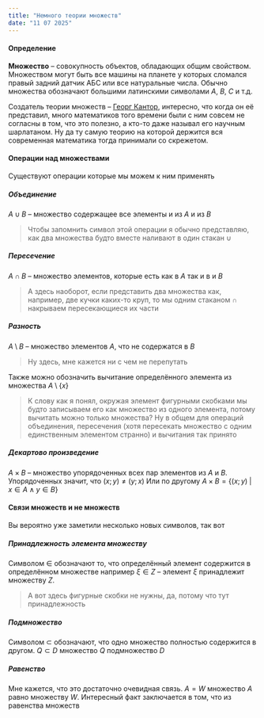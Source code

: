 ```yaml
---
title: "Немного теории множеств"
date: "11 07 2025"
---
```


#### Определение

**Множество** -- совокупность объектов, обладающих общим свойством. Множеством могут быть все машины на планете у которых сломался правый задний датчик АБС или все натуральные числа. Обычно множества обозначают большими латинскими символами $A$, $B$, $C$ и т.д.

Создатель теории множеств -- [Георг Кантор](https://ru.wikipedia.org/wiki/%D0%9A%D0%B0%D0%BD%D1%82%D0%BE%D1%80,_%D0%93%D0%B5%D0%BE%D1%80%D0%B3), интересно, что когда он её представил, много математиков того времени были с ним совсем не согласны в том, что это полезно, а кто-то даже называл его научным шарлатаном. Ну да ту самую теорию на которой держится вся современная математика тогда принимали со скрежетом.


#### Операции над множествами

Существуют операции которые мы можем к ним применять

##### Объединение 
$A \cup B$ -- множество содержащее все элементы и из $A$ и из $B$

> Чтобы запомнить символ этой операции я обычно представляю, как два множества будто вместе наливают в один стакан $\cup$

##### Пересечение
$A \cap B$ -- множество элементов, которые есть как в $A$ так и в и $B$

> А здесь наоборот, если представить два множества как, например, две кучки каких-то круп, то мы одним стаканом $\cap$ накрываем пересекающиеся их части

##### Разность
$A \setminus B$ -- множество элементов $A$, что не содержатся в $B$

> Ну здесь, мне кажется ни с чем не перепутать

Также можно обозначить вычитание определённого элемента из множества $A \setminus \lbrace x \rbrace$

> К слову как я понял, окружая элемент фигурными скобками мы будто записываем его как множество из одного элемента, потому вычитать можно только множества? Ну в общем для операций объединения, пересечения (хотя пересекать множество с одним единственным элементом странно) и вычитания так принято

##### Декартово произведение
$A \times B$ -- множество упорядоченных всех пар элементов из $A$ и $B$. Упорядоченных значит, что $(x;y) \neq (y;x)$
Или по другому $A \times B = \lbrace (x;y) \; \vert \; x \in A \; \wedge \; y \in B \rbrace$

#### Связи множеств и не множеств

Вы вероятно уже заметили несколько новых символов, так вот

##### Принадлежность элемента множеству
Символом $\in$ обозначают то, что определённый элемент содержится в определённом множестве например $\xi \in Z$ -- элемент $\xi$ принадлежит множеству $Z$.

> А вот здесь фигурные скобки не нужны, да, потому что тут принадлежность

##### Подмножество
Символом $\subset$ обозначают, что одно множество полностью содержится в другом. $Q \subset D$ множество $Q$ подмножество $D$

##### Равенство 
Мне кажется, что это достаточно очевидная связь. $A = W$ множество $A$ равно множеству $W$. Интересный факт заключается в том, что из равенства множеств 

